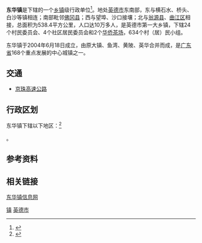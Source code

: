 {{中国乡级行政区|44/18/81/137/000}}
'''东华镇'''是{{PRC admin/fullname|44/18/81/137/000|3}}下辖的一个[[乡镇|乡镇]]级行政单位<ref>{{PRC admin/ref sgc|{{PRC admin/parent|44/18/81/103/000}}}}</ref>。地处[[英德市|英德市]]东南部，东与横石水、桥头、白沙等镇相连；南部毗邻[[佛冈县|佛冈县]]；西与望埠、沙口接壤；北与[[翁源县|翁源县]]、[[曲江区|曲江区]]相接，总面积为538.4平方公里，人口达10万多人，是英德市第一大乡镇，下辖24个村民委员会、4个社区居民委员会和2个[[华侨农场|华侨茶场]]，634个村（居）民小组。

东华镇于2004年6月18日成立，由原大镇、鱼湾、黄陂、英华合并而成，是[[广东省|广东省]]168个重点发展的中心城镇之一。

== 交通 ==
*[[京珠高速公路|京珠高速公路]]

== 行政区划 ==

东华镇下辖以下地区：<ref>{{PRC admin/ref sgc|44/18/81/137/000}}</ref>

{{PRC admin/children|44/18/81/137/000}}。

== 参考资料 ==

{{reflist}}

== 相关链接 ==
[https://archive.is/20121129024113/http://218.16.143.180/buildsite/townroot/dhz/index.jsp?cid=22005111 东华镇信息网]

{{英德市行政区划}}
{{广东行政区划小作品}}

[[category:英德市行政区划|镇]]
[[category:清远建制镇|英德市]]